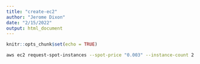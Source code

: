 ```yaml
---
title: "create-ec2"
author: "Jerome Dixon"
date: "2/15/2022"
output: html_document
---
```


```r
knitr::opts_chunk$set(echo = TRUE)
```


```sh

aws ec2 request-spot-instances --spot-price "0.003" --instance-count 2 --type "persistent" --launch-specification file://ec2-params.json --instance-interruption-behavior "stop" --block-duration-minutes 180 --profile ""


```


```sh

```

